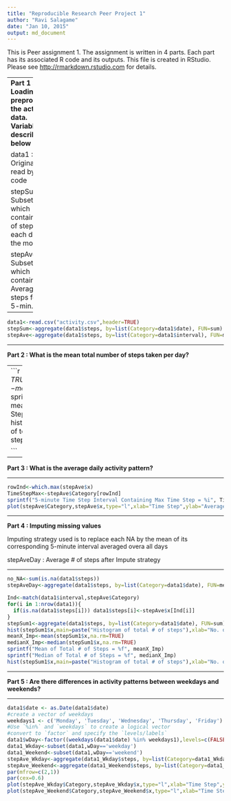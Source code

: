 ```yaml
---
title: "Reproducible Research Peer Project 1"
author: "Ravi Salagame"
date: "Jan 10, 2015"
output: md_document
---
```


This is Peer assignment 1. The assignment is written in 4 parts. Each part has its associated R code and its outputs. This file is created in RStudio. Please see <http://rmarkdown.rstudio.com> for details. 

--------
**Part 1 : Loading and preprocessing the activity data. Variables are described below **
  
data1 : Original Data read by R code

stepSum : Subset of data which contains Sum of steps for each day of the month  

stepAve : Subset of data which contains Average of steps for each 5-min. interval  
  
-----

```r

data1<-read.csv("activity.csv",header=TRUE)
stepSum<-aggregate(data1$steps, by=list(Category=data1$date), FUN=sum)
stepAve<-aggregate(data1$steps, by=list(Category=data1$interval), FUN=mean,na.rm=TRUE)

```

-----

**Part 2 : What is the mean total number of steps taken per day? **

----
```r

meanX<-mean(stepSum$x,na.rm=TRUE)
medianX<-median(stepSum$x,na.rm=TRUE)
sprintf("Mean of Total # of Steps = %f", meanX)
sprintf("Median of Total # of Steps = %f", medianX)
hist(stepSum$x,main=paste("Histogram of total # of steps"),xlab="No. of steps")

```

------

**Part 3 : What is the average daily activity pattern? **

-------

```r

rowInd<-which.max(stepAve$x)
TimeStepMax<-stepAve$Category[rowInd]
sprintf("5-minute Time Step Interval Containing Max Time Step = %i", TimeStepMax)
plot(stepAve$Category,stepAve$x,type="l",xlab="Time Step",ylab="Average No. of steps")

```


------

**Part 4 : Imputing missing values **

Imputing strategy used is to replace each NA by the mean of its corresponding 5-minute interval averaged overa all days

stepAveDay : Average # of steps after Impute strategy  


-------

```r

no_NA<-sum(is.na(data1$steps))
stepAveDay<-aggregate(data1$steps, by=list(Category=data1$date), FUN=mean,rm.na=TRUE)

Ind<-match(data1$interval,stepAve$Category)
for(i in 1:nrow(data1)){
  if(is.na(data1$steps[i])) data1$steps[i]<-stepAve$x[Ind[i]]
}
stepSum1<-aggregate(data1$steps, by=list(Category=data1$date), FUN=sum)
hist(stepSum1$x,main=paste("Histogram of total # of steps"),xlab="No. of steps")
meanX_Imp<-mean(stepSum1$x,na.rm=TRUE)
medianX_Imp<-median(stepSum1$x,na.rm=TRUE)
sprintf("Mean of Total # of Steps = %f", meanX_Imp)
sprintf("Median of Total # of Steps = %f", medianX_Imp)
hist(stepSum1$x,main=paste("Histogram of total # of steps"),xlab="No. of steps")

```

------

**Part 5 : Are there differences in activity patterns between weekdays and weekends? **

-------

```r

data1$date <- as.Date(data1$date)
#create a vector of weekdays
weekdays1 <- c('Monday', 'Tuesday', 'Wednesday', 'Thursday', 'Friday')
#Use `%in%` and `weekdays` to create a logical vector
#convert to `factor` and specify the `levels/labels`
data1$wDay<-factor((weekdays(data1$date) %in% weekdays1),levels=c(FALSE, TRUE), labels=c('weekend', 'weekday')) 
data1_Wkday<-subset(data1,wDay=='weekday')
data1_Weekend<-subset(data1,wDay=='weekend')
stepAve_Wkday<-aggregate(data1_Wkday$steps, by=list(Category=data1_Wkday$interval), FUN=mean,na.rm=TRUE)
stepAve_Weekend<-aggregate(data1_Weekend$steps, by=list(Category=data1_Weekend$interval), FUN=mean,na.rm=TRUE)
par(mfrow=c(2,1))
par(cex=0.6)
plot(stepAve_Wkday$Category,stepAve_Wkday$x,type="l",xlab="Time Step",ylab="Average No. of steps during weekday")
plot(stepAve_Weekend$Category,stepAve_Weekend$x,type="l",xlab="Time Step",ylab="Average No. of steps during weekend")

```
